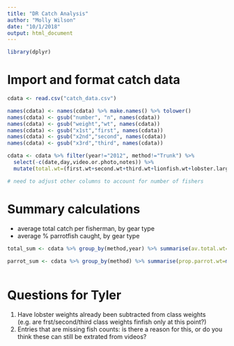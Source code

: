 ```yaml
---
title: "DR Catch Analysis"
author: "Molly Wilson"
date: "10/1/2018"
output: html_document
---
```


```r
library(dplyr)
```


# Import and format catch data

```r
cdata <- read.csv("catch_data.csv")

names(cdata) <- names(cdata) %>% make.names() %>% tolower()
names(cdata) <- gsub("number", "n", names(cdata))
names(cdata) <- gsub("weight","wt", names(cdata))
names(cdata) <- gsub("x1st","first", names(cdata))
names(cdata) <- gsub("x2nd","second", names(cdata))
names(cdata) <- gsub("x3rd","third", names(cdata))

cdata <- cdata %>% filter(year!="2012", method!="Trunk") %>%
  select(-c(date,day,video.or.photo,notes)) %>%
  mutate(total.wt=(first.wt+second.wt+third.wt+lionfish.wt+lobster.large.wt+lobster.small.wt+octopus.wt+crab.wt+eel.wt))

# need to adjust other columns to account for number of fishers
```

# Summary calculations
- average total catch per fisherman, by gear type
- average % parrotfish caught, by gear type

```r
total_sum <- cdata %>% group_by(method,year) %>% summarise(av.total.wt=sum(total.wt)/sum(n.fishers))

parrot_sum <- cdata %>% group_by(method) %>% summarise(prop.parrot.wt=mean(second.n.parrotfish))
                                                                           #*second.wt+third.n.parrotfish/third.n*third.wt)/total.wt))
```


# Questions for Tyler
1. Have lobster weights already been subtracted from class weights (e.g. are frst/second/third class weights finfish only at this point?)
2. Entries that are missing fish counts: is there a reason for this, or do you think these can still be extrated from videos?